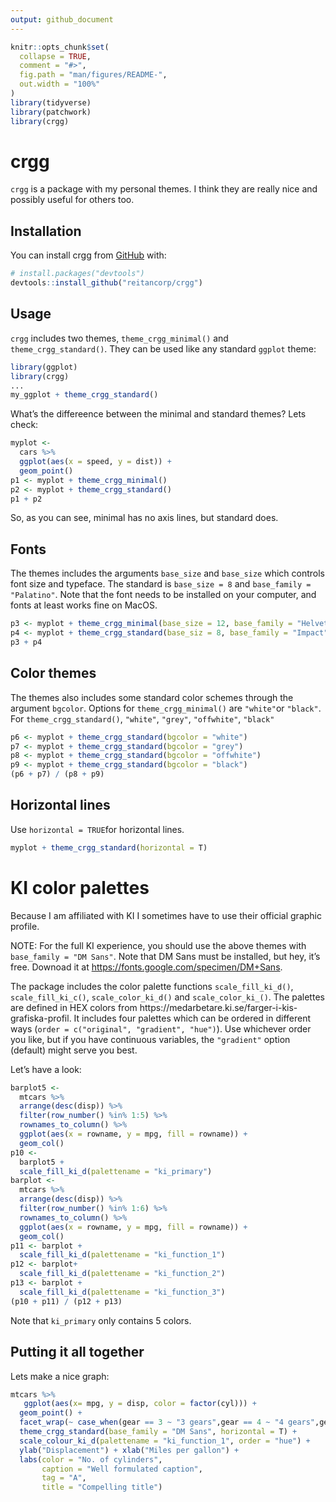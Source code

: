```yaml
---
output: github_document
---
```


<!-- README.md is generated from README.Rmd. Please edit that file -->

```r
knitr::opts_chunk$set(
  collapse = TRUE,
  comment = "#>",
  fig.path = "man/figures/README-",
  out.width = "100%"
)
library(tidyverse)
library(patchwork)
library(crgg)
```

# crgg

<!-- badges: start -->
<!-- badges: end -->

`crgg` is a package with my personal themes. I think they are really nice and possibly useful for others too.

## Installation

You can install crgg from [GitHub](https://github.com/) with:

``` r
# install.packages("devtools")
devtools::install_github("reitancorp/crgg")
```

## Usage

`crgg` includes two themes, `theme_crgg_minimal()` and `theme_crgg_standard()`. They can be used like any standard `ggplot` theme:

```r
library(ggplot)
library(crgg)
...
my_ggplot + theme_crgg_standard()
```

What's the differeence between the minimal and standard themes? Lets check:

```r
myplot <-
  cars %>%
  ggplot(aes(x = speed, y = dist)) +
  geom_point()
p1 <- myplot + theme_crgg_minimal()
p2 <- myplot + theme_crgg_standard()
p1 + p2
```

So, as you can see, minimal has no axis lines, but standard does.

## Fonts
The themes includes the arguments `base_size` and `base_size` which controls font size and typeface. The standard is `base_size = 8` and `base_family = "Palatino"`. Note that the font needs to be installed on your computer, and fonts at least works fine on MacOS. 

```r
p3 <- myplot + theme_crgg_minimal(base_size = 12, base_family = "Helvetica")
p4 <- myplot + theme_crgg_standard(base_siz = 8, base_family = "Impact")
p3 + p4
```

## Color themes
The themes also includes some standard color schemes through the argument `bgcolor`. Options for `theme_crgg_minimal()` are `"white"`or  `"black"`. For `theme_crgg_standard()`, `"white"`, `"grey"`, `"offwhite"`, `"black"`

```r
p6 <- myplot + theme_crgg_standard(bgcolor = "white")
p7 <- myplot + theme_crgg_standard(bgcolor = "grey")
p8 <- myplot + theme_crgg_standard(bgcolor = "offwhite")
p9 <- myplot + theme_crgg_standard(bgcolor = "black")
(p6 + p7) / (p8 + p9)
```



## Horizontal lines
Use `horizontal = TRUE`for horizontal lines. 
```r
myplot + theme_crgg_standard(horizontal = T)
```


# KI color palettes

Because I am affiliated with KI I sometimes have to use their official graphic profile. 

NOTE: For the full KI experience, you should use the above themes with `base_family = "DM Sans"`. Note that DM Sans must be installed, but hey, it's free. Downoad it at [https://fonts.google.com/specimen/DM+Sans](https://fonts.google.com/specimen/DM+Sans).

The package includes the color palette functions `scale_fill_ki_d()`, `scale_fill_ki_c()`, `scale_color_ki_d()` and `scale_color_ki_()`. The palettes are defined in HEX colors from https://medarbetare.ki.se/farger-i-kis-grafiska-profil. It includes four palettes which can be ordered in different ways (`order = c("original", "gradient", "hue")`). Use whichever order you like, but if you have continuous variables, the `"gradient"` option (default) might serve you best.  

Let's have a look:

```r
barplot5 <-
  mtcars %>%
  arrange(desc(disp)) %>%
  filter(row_number() %in% 1:5) %>%
  rownames_to_column() %>%
  ggplot(aes(x = rowname, y = mpg, fill = rowname)) +
  geom_col()
p10 <-
  barplot5 + 
  scale_fill_ki_d(palettename = "ki_primary")
barplot <-
  mtcars %>%
  arrange(desc(disp)) %>%
  filter(row_number() %in% 1:6) %>%
  rownames_to_column() %>%
  ggplot(aes(x = rowname, y = mpg, fill = rowname)) +
  geom_col()
p11 <- barplot +
  scale_fill_ki_d(palettename = "ki_function_1")
p12 <- barplot+
  scale_fill_ki_d(palettename = "ki_function_2")
p13 <- barplot +
  scale_fill_ki_d(palettename = "ki_function_3")
(p10 + p11) / (p12 + p13)
```

Note that `ki_primary` only contains 5 colors. 


## Putting it all together

Lets make a nice graph:

```r
mtcars %>%
   ggplot(aes(x= mpg, y = disp, color = factor(cyl))) +
  geom_point() +
  facet_wrap(~ case_when(gear == 3 ~ "3 gears",gear == 4 ~ "4 gears",gear == 5 ~ "5 gears")) +
  theme_crgg_standard(base_family = "DM Sans", horizontal = T) +
  scale_colour_ki_d(palettename = "ki_function_1", order = "hue") +
  ylab("Displacement") + xlab("Miles per gallon") +
  labs(color = "No. of cylinders",
       caption = "Well formulated caption",
       tag = "A",
       title = "Compelling title")
```

